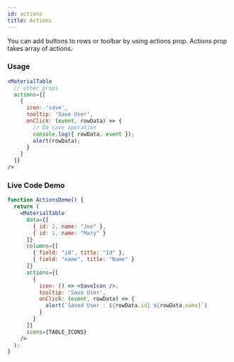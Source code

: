 ```yaml
---
id: actions
title: Actions 
---
```



You can add buttons to rows or toolbar by using actions prop. Actions prop takes array of actions.

### Usage

```jsx
<MaterialTable
  // other props
  actions={[
    {
      icon: 'save',
      tooltip: 'Save User',
      onClick: (event, rowData) => {
        // Do save operation
        console.log({ rowData, event });
        alert(rowData);
      }
    }
  ]}
/>
```

### Live Code Demo

```jsx live
function ActionsDemo() {
  return (
    <MaterialTable
      data={[
        { id: 2, name: "Joe" }, 
        { id: 1, name: "Mary" }
      ]} 
      columns={[
        { field: "id", title: "Id" }, 
        { field: "name", title: "Name" }
      ]} 
      actions={[
        {
          icon: () => <SaveIcon />,
          tooltip: 'Save User',
          onClick: (event, rowData) => {
            alert(`Saved User : ${rowData.id} ${rowData.name}`)
          }
        }
      ]}
      icons={TABLE_ICONS} 
    />
  );
}
```
